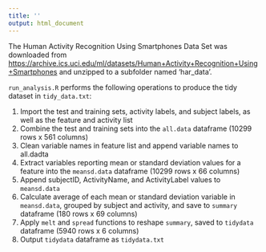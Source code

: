 ```yaml
---
title: ''
output: html_document
---
```


The Human Activity Recognition Using Smartphones Data Set was downloaded from [https://archive.ics.uci.edu/ml/datasets/Human+Activity+Recognition+Using+Smartphones](https://archive.ics.uci.edu/ml/datasets/Human+Activity+Recognition+Using+Smartphones) and unzipped to a subfolder named 'har_data'. 

`run_analysis.R` performs the following operations to produce the tidy dataset in `tidy_data.txt`: 

1) Import the test and training sets, activity labels, and subject labels, as well as the feature and activity list
2) Combine the test and training sets into the `all.data` dataframe (10299 rows x 561 columns)
3) Clean variable names in feature list and append variable names to all.dadta
4) Extract variables reporting mean or standard deviation values for a feature into the `meansd.data` dataframe (10299 rows x 66 columns)
5) Append subjectID, ActivityName, and ActivityLabel values to `meansd.data`
6) Calculate average of each mean or standard deviation variable in `meansd.data`, grouped by subject and activity, and save to `summary` dataframe (180 rows x 69 columns)
7) Apply `melt` and `spread` functions to reshape `summary`, saved to `tidydata` dataframe (5940 rows x 6 columns)
8) Output `tidydata` dataframe as `tidydata.txt`